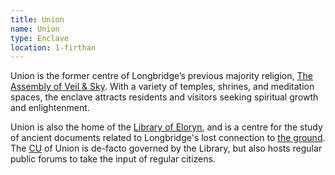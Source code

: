 ```yaml
---
title: Union
name: Union
type: Enclave
location: 1-firthan
---
```

Union is the former centre of Longbridge’s previous majority religion,
[The Assembly of Veil & Sky](lore:assembly-of-veil-and-sky). With a variety of
temples, shrines, and meditation spaces, the enclave attracts residents and
visitors seeking spiritual growth and enlightenment. 

Union is also the home of the [Library of Eloryn](location:the-library-of-eloryn),
and is a centre for the study of ancient documents related to Longbridge's lost
connection to [the ground](lore:the-ground). The [CU](lore:citizens-unions) of
Union is de-facto governed by the Library, but also hosts regular public forums
to take the input of regular citizens.
